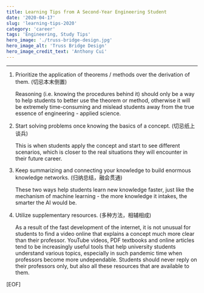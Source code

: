 ```yaml
---
title: Learning Tips from A Second-Year Engineering Student
date: '2020-04-17'
slug: 'learning-tips-2020'
category: 'career'
tags: 'Engineering, Study Tips'
hero_image: './truss-bridge-design.jpg'
hero_image_alt: 'Truss Bridge Design'
hero_image_credit_text: 'Anthony Cui'
---
```


---

1. Prioritize the application of theorems / methods over the derivation of them. (切忌本末倒置)
   
   Reasoning (i.e. knowing the procedures behind it) should only be a way to help students to better use the theorem or method, otherwise it will be extremely time-consuming and mislead students away from the true essence of engineering - applied science.

2. Start solving problems once knowing the basics of a concept. (切忌纸上谈兵)
   
   This is when students apply the concept and start to see different scenarios, which is closer to the real situations they will encounter in their future career.

3. Keep summarizing and connecting your knowledge to build enormous knowledge networks. (归纳总结，融会贯通)
   
   These two ways help students learn new knowledge faster, just like the mechanism of machine learning - the more knowledge it intakes, the smarter the AI would be.

4. Utilize supplementary resources. (多种方法，相辅相成)
   
   As a result of the fast development of the internet, it is not unusual for students to find a video online that explains a concept much more clear than their professor. YouTube videos, PDF textbooks and online articles tend to be increasingly useful tools that help university students understand various topics, especially in such pandemic time when professors become more undependable. Students should never reply on their professors only, but also all these resources that are available to them.

[EOF]